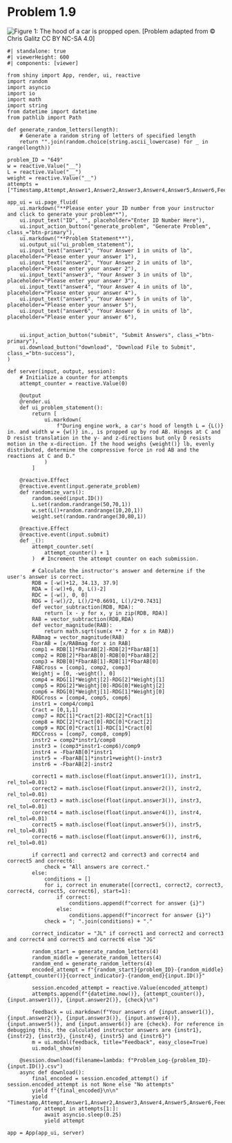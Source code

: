 # Problem 1.9 {.unnumbered}

![Figure 1: The hood of a car is propped open.](images/649.png){fig-alt="Picture with a car hood propped open. The hood is L long an W wide. The rod to prop the hood up is sectured at point B, 3 in back from the front, 12 in. from the left side, and 51 in from the back. The bottom of the rod is located at point A which is 6 in from the left side and 2 in back. The hood is at a 42 degree angle from the horizontal."}
\[Problem adapted from © Chris Galitz CC BY NC-SA 4.0\]
```shinylive-python
#| standalone: true
#| viewerHeight: 600
#| components: [viewer]

from shiny import App, render, ui, reactive
import random
import asyncio
import io
import math
import string
from datetime import datetime
from pathlib import Path

def generate_random_letters(length):
    # Generate a random string of letters of specified length
    return "".join(random.choice(string.ascii_lowercase) for _ in range(length))

problem_ID = "649"
w = reactive.Value("__")
L = reactive.Value("__")
weight = reactive.Value("__")
attempts = ["Timestamp,Attempt,Answer1,Answer2,Answer3,Answer4,Answer5,Answer6,Feedback\n"]

app_ui = ui.page_fluid(
    ui.markdown("**Please enter your ID number from your instructor and click to generate your problem**"),
    ui.input_text("ID", "", placeholder="Enter ID Number Here"),
    ui.input_action_button("generate_problem", "Generate Problem", class_="btn-primary"),
    ui.markdown("**Problem Statement**"),
    ui.output_ui("ui_problem_statement"),
    ui.input_text("answer1", "Your Answer 1 in units of lb", placeholder="Please enter your answer 1"),
    ui.input_text("answer2", "Your Answer 2 in units of lb", placeholder="Please enter your answer 2"),
    ui.input_text("answer3", "Your Answer 3 in units of lb", placeholder="Please enter your answer 3"),
    ui.input_text("answer4", "Your Answer 4 in units of lb", placeholder="Please enter your answer 4"),
    ui.input_text("answer5", "Your Answer 5 in units of lb", placeholder="Please enter your answer 5"),
    ui.input_text("answer6", "Your Answer 6 in units of lb", placeholder="Please enter your answer 6"),


    ui.input_action_button("submit", "Submit Answers", class_="btn-primary"),
    ui.download_button("download", "Download File to Submit", class_="btn-success"),
)

def server(input, output, session):
    # Initialize a counter for attempts
    attempt_counter = reactive.Value(0)

    @output
    @render.ui
    def ui_problem_statement():
        return [
            ui.markdown(
                f"During engine work, a car's hood of length L = {L()} in. and width w = {w()} in., is propped up by rod AB. Hinges at C and D resist translation in the y- and z-directions but only D resists motion in the x-direction. If the hood weighs {weight()} lb, evenly distributed, determine the compressive force in rod AB and the reactions at C and D."
            )
        ]

    @reactive.Effect
    @reactive.event(input.generate_problem)
    def randomize_vars():
        random.seed(input.ID())
        L.set(random.randrange(50,70,1))
        w.set(L()+random.randrange(10,20,1))
        weight.set(random.randrange(30,80,1))

    @reactive.Effect
    @reactive.event(input.submit)
    def _():
        attempt_counter.set(
            attempt_counter() + 1
        )  # Increment the attempt counter on each submission.

        # Calculate the instructor's answer and determine if the user's answer is correct.
        RDB = [-w()+12, 34.13, 37.9]
        RDA = [-w()+6, 0, L()-2]
        RDC = [-w(), 0, 0]
        RDG = [-w()/2, L()/2*0.6691, L()/2*0.7431]
        def vector_subtraction(RDB, RDA):
            return [x - y for x, y in zip(RDB, RDA)]
        RAB = vector_subtraction(RDB,RDA)
        def vector_magnitude(RAB):
            return math.sqrt(sum(x ** 2 for x in RAB))
        RABmag = vector_magnitude(RAB)
        FbarAB = [x/RABmag for x in RAB]
        comp1 = RDB[1]*FbarAB[2]-RDB[2]*FbarAB[1]
        comp2 = RDB[2]*FbarAB[0]-RDB[0]*FbarAB[2]
        comp3 = RDB[0]*FbarAB[1]-RDB[1]*FbarAB[0]
        FABCross = [comp1, comp2, comp3]
        Weightj = [0, -weight(), 0]
        comp4 = RDG[1]*Weightj[2]-RDG[2]*Weightj[1]
        comp5 = RDG[2]*Weightj[0]-RDG[0]*Weightj[2]
        comp6 = RDG[0]*Weightj[1]-RDG[1]*Weightj[0]
        RDGCross = [comp4, comp5, comp6]
        instr1 = comp4/comp1
        Cract = [0,1,1]
        comp7 = RDC[1]*Cract[2]-RDC[2]*Cract[1]
        comp8 = RDC[2]*Cract[0]-RDC[0]*Cract[2]
        comp9 = RDC[0]*Cract[1]-RDC[1]*Cract[0]
        RDCCross = [comp7, comp8, comp9]
        instr2 = comp2*instr1/comp8
        instr3 = (comp3*instr1-comp6)/comp9
        instr4 = -FbarAB[0]*instr1
        instr5 = -FbarAB[1]*instr1+weight()-instr3
        instr6 = -FbarAB[2]-instr2 
  
        correct1 = math.isclose(float(input.answer1()), instr1, rel_tol=0.01)
        correct2 = math.isclose(float(input.answer2()), instr2, rel_tol=0.01)
        correct3 = math.isclose(float(input.answer3()), instr3, rel_tol=0.01)
        correct4 = math.isclose(float(input.answer4()), instr4, rel_tol=0.01)
        correct5 = math.isclose(float(input.answer5()), instr5, rel_tol=0.01)
        correct6 = math.isclose(float(input.answer6()), instr6, rel_tol=0.01)

        if correct1 and correct2 and correct3 and correct4 and correct5 and correct6:
            check = "All answers are correct."
        else:
            conditions = []
            for i, correct in enumerate([correct1, correct2, correct3, correct4, correct5, correct6], start=1):
                if correct:
                    conditions.append(f"correct for answer {i}")
                else:
                    conditions.append(f"incorrect for answer {i}")
            check = "; ".join(conditions) + "."
        
        correct_indicator = "JL" if correct1 and correct2 and correct3 and correct4 and correct5 and correct6 else "JG"

        random_start = generate_random_letters(4)
        random_middle = generate_random_letters(4)
        random_end = generate_random_letters(4)
        encoded_attempt = f"{random_start}{problem_ID}-{random_middle}{attempt_counter()}{correct_indicator}-{random_end}{input.ID()}"

        session.encoded_attempt = reactive.Value(encoded_attempt)
        attempts.append(f"{datetime.now()}, {attempt_counter()}, {input.answer1()}, {input.answer2()}, {check}\n")

        feedback = ui.markdown(f"Your answers of {input.answer1()}, {input.answer2()}, {input.answer3()}, {input.answer4()}, {input.answer5()}, and {input.answer6()} are {check}. For reference in debugging this, the calculated instructor answers are {instr1}, {instr2}, {instr3}, {instr4}, {instr5} and {instr6}")
        m = ui.modal(feedback, title="Feedback", easy_close=True)
        ui.modal_show(m)

    @session.download(filename=lambda: f"Problem_Log-{problem_ID}-{input.ID()}.csv")
    async def download():
        final_encoded = session.encoded_attempt() if session.encoded_attempt is not None else "No attempts"
        yield f"{final_encoded}\n\n"
        yield "Timestamp,Attempt,Answer1,Answer2,Answer3,Answer4,Answer5,Answer6,Feedback\n"
        for attempt in attempts[1:]:
            await asyncio.sleep(0.25)
            yield attempt

app = App(app_ui, server)
```
